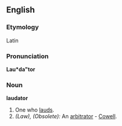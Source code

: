 ==English==

===Etymology===
Latin

===Pronunciation===
'''Lau*da"tor'''

===Noun===
'''laudator'''

#One who [[laud]]s.
#''(Law), (Obsolete):'' An [[arbitrator]] - [[Cowell]].